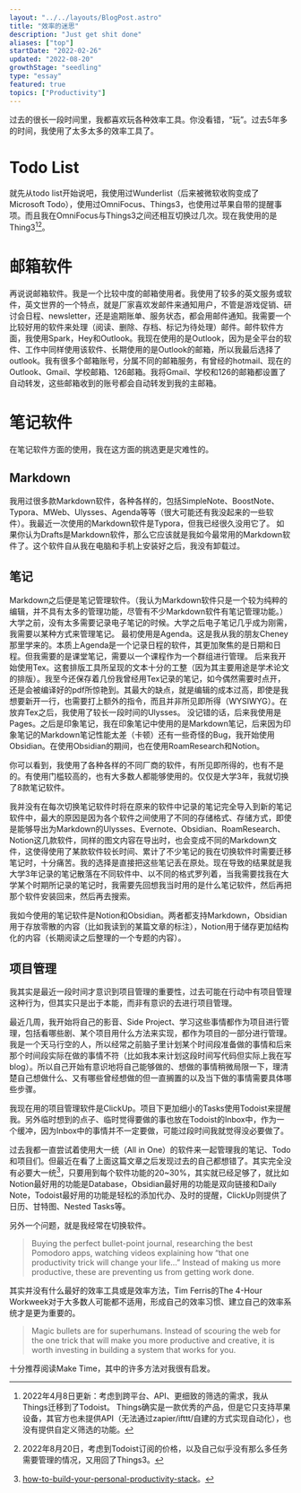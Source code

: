 ```yaml
---
layout: "../../layouts/BlogPost.astro"
title: "效率的迷思"
description: "Just get shit done"
aliases: ["top"]
startDate: "2022-02-26"
updated: "2022-08-20"
growthStage: "seedling"
type: "essay"
featured: true
topics: ["Productivity"]
---
```


过去的很长一段时间里，我都喜欢玩各种效率工具。你没看错，“玩”。过去5年多的时间，我使用了太多太多的效率工具了。

# Todo List

就先从todo list开始说吧，我使用过Wunderlist（后来被微软收购变成了Microsoft Todo），使用过OmniFocus、Things3，也使用过苹果自带的提醒事项。而且我在OmniFocus与Things3之间还相互切换过几次。现在我使用的是Thing3[^1][^2]。

[^1]: 2022年4月8日更新：考虑到跨平台、API、更细致的筛选的需求，我从Things迁移到了Todoist。 Things确实是一款优秀的产品，但是它只支持苹果设备，其官方也未提供API（无法通过zapier/ifttt/自建的方式实现自动化），也没有提供自定义筛选的功能。
[^2]: 2022年8月20日，考虑到Todoist订阅的价格，以及自己似乎没有那么多任务需要管理的情况，又用回了Things3。

# 邮箱软件
再说说邮箱软件。我是一个比较中度的邮箱使用者。我使用了较多的英文服务或软件，英文世界的一个特点，就是厂家喜欢发邮件来通知用户，不管是游戏促销、研讨会日程、newsletter，还是逾期账单、服务状态，都会用邮件通知。我需要一个比较好用的软件来处理（阅读、删除、存档、标记为待处理）邮件。邮件软件方面，我使用Spark，Hey和Outlook。我现在使用的是Outlook，因为是全平台的软件、工作中同样使用该软件、长期使用的是Outlook的邮箱，所以我最后选择了outlook。我有很多个邮箱账号，分属不同的邮箱服务，有曾经的hotmail、现在的Outlook、Gmail、学校邮箱、126邮箱。我将Gmail、学校和126的邮箱都设置了自动转发，这些邮箱收到的账号都会自动转发到我的主邮箱。

# 笔记软件
在笔记软件方面的使用，我在这方面的挑选更是灾难性的。

## Markdown
我用过很多款Markdown软件，各种各样的，包括SimpleNote、BoostNote、Typora、MWeb、Ulysses、Agenda等等（很大可能还有我没起来的一些软件）。我最近一次使用的Markdown软件是Typora，但我已经很久没用它了。
如果你认为Drafts是Markdown软件，那么它应该就是我如今最常用的Markdown软件了。这个软件自从我在电脑和手机上安装好之后，我没有卸载过。

## 笔记
Markdown之后便是笔记管理软件。（我认为Markdown软件只是一个较为纯粹的编辑，并不具有太多的管理功能，尽管有不少Markdown软件有笔记管理功能。）
大学之前，没有太多需要记录电子笔记的时候。大学之后电子笔记几乎成为刚需，我需要以某种方式来管理笔记。
最初使用是Agenda。这是我从我的朋友Cheney那里学来的。本质上Agenda是一个记录日程的软件，其更加聚焦的是日期和日程。但我需要的是课堂笔记，需要以一个课程作为一个群组进行管理。
后来我开始使用Tex。这套排版工具所呈现的文本十分的工整（因为其主要用途是学术论文的排版）。我至今还保存着几份我曾经用Tex记录的笔记，如今偶然需要时点开，还是会被编译好的pdf所惊艳到。其最大的缺点，就是编辑的成本过高，即使是我想要新开一行，也需要打上额外的指令，而且并非所见即所得（WYSIWYG）。在放弃Tex之后，我使用了较长一段时间的Ulysses。
没记错的话，后来我使用是Pages。之后是印象笔记，我在印象笔记中使用的是Markdown笔记，后来因为印象笔记的Markdown笔记性能太差（卡顿）还有一些奇怪的Bug，我开始使用Obsidian。在使用Obsidian的期间，也在使用RoamResearch和Notion。

你可以看到，我使用了各种各样的不同厂商的软件，有所见即所得的，也有不是的。有使用门槛较高的，也有大多数人都能够使用的。仅仅是大学3年，我就切换了8款笔记软件。

我并没有在每次切换笔记软件时将在原来的软件中记录的笔记完全导入到新的笔记软件中，最大的原因是因为各个软件之间使用了不同的存储格式、存储方式，即使是能够导出为Markdown的Ulysses、Evernote、Obsidian、RoamResearch、Notion这几款软件，同样的图文内容在导出时，也会变成不同的Markdown文件，这使得使用了某款软件较长时间、累计了不少笔记的我在切换软件时需要迁移笔记时，十分痛苦。我的选择是直接把这些笔记丢在原处。现在导致的结果就是我大学3年记录的笔记散落在不同软件中、以不同的格式罗列着，当我需要找我在大学某个时期所记录的笔记时，我需要先回想我当时用的是什么笔记软件，然后再把那个软件安装回来，然后再去搜索。

我如今使用的笔记软件是Notion和Obsidian。两者都支持Markdown，Obsidian用于存放零散的内容（比如我读到的某篇文章的标注），Notion用于储存更加结构化的内容（长期阅读之后整理的一个专题的内容）。

## 项目管理

我其实是最近一段时间才意识到项目管理的重要性，过去可能在行动中有项目管理这种行为，但其实只是出于本能，而非有意识的去进行项目管理。

最近几周，我开始将自己的影音、Side Project、学习这些事情都作为项目进行管理，包括看哪些剧、某个项目用什么方法来实现，都作为项目的一部分进行管理。我是一个天马行空的人，所以经常之前脑子里计划某个时间段准备做的事情和后来那个时间段实际在做的事情不符（比如我本来计划这段时间写代码但实际上我在写blog）。所以自己开始有意识地将自己能够做的、想做的事情稍微局限一下，理清楚自己想做什么、又有哪些曾经想做的但一直搁置的以及当下做的事情需要具体哪些步骤。

我现在用的项目管理软件是ClickUp。项目下更加细小的Tasks使用Todoist来提醒我。另外临时想到的点子、临时觉得要做的事也放在Todoist的Inbox中，作为一个缓冲，因为Inbox中的事情并不一定要做，可能过段时间我就觉得没必要做了。

过去我都一直尝试着使用大一统（All in One）的软件来一起管理我的笔记、Todo和项目们。但最近在看了上面这篇文章之后发现过去的自己都想错了。其实完全没有必要大一统[^3]，只要用到每个软件功能的20~30%，其实就已经足够了，就比如Notion最好用的功能是Database，Obsidian最好用的功能是双向链接和Daily Note，Todoist最好用的功能是轻松的添加代办、及时的提醒，ClickUp则提供了日历、甘特图、Nested Tasks等。

[^3]: [how-to-build-your-personal-productivity-stack](https://fortelabs.co/blog/how-to-build-your-personal-productivity-stack/)。

另外一个问题，就是我经常在切换软件。

> Buying the perfect bullet-point journal, researching the best Pomodoro apps, watching videos explaining how “that one productivity trick will change your life…” Instead of making us more productive, these are preventing us from getting work done.

其实并没有什么最好的效率工具或是效率方法，Tim Ferris的The 4-Hour Workweek对于大多数人可能都不适用，形成自己的效率习惯、建立自己的效率系统才是更为重要的。

> Magic bullets are for superhumans. Instead of scouring the web for the one trick that will make you more productive and creative, it is worth investing in building a system that works for you.

十分推荐阅读Make Time，其中的许多方法对我很有启发。

